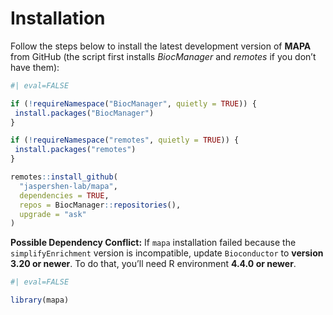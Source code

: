 # Installation

Follow the steps below to install the latest development version of **MAPA** from GitHub (the script first installs *BiocManager* and *remotes* if you don’t have them):

```r
#| eval=FALSE

if (!requireNamespace("BiocManager", quietly = TRUE)) {
 install.packages("BiocManager") 
}

if (!requireNamespace("remotes", quietly = TRUE)) {
 install.packages("remotes") 
}

remotes::install_github(
  "jaspershen-lab/mapa",
  dependencies = TRUE,
  repos = BiocManager::repositories(),
  upgrade = "ask"
)
```

::: callout-note
**Possible Dependency Conflict:** If `mapa` installation failed because the `simplifyEnrichment` version is incompatible, update `Bioconductor` to **version 3.20 or newer**. To do that, you’ll need R environment **4.4.0 or newer**.
:::

```r
#| eval=FALSE

library(mapa)
```
